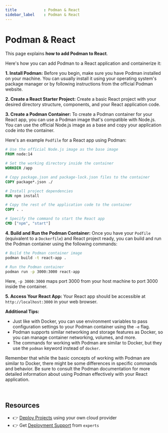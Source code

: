 ```yaml
---
title            : Podman & React
sidebar_label    : Podman & React
---
```


# Podman & React

This page explains **how to add Podman to React**. 

Here's how you can add Podman to a React application and containerize it:

**1. Install Podman:**
Before you begin, make sure you have Podman installed on your machine. You can usually install it using your operating system's package manager or by following instructions from the official Podman website.

**2. Create a React Starter Project:**
Create a basic React project with your desired directory structure, components, and your React application code.

**3. Create a Podman Container:**
To create a Podman container for your React app, you can use a Podman image that's compatible with Node.js. You can use the official Node.js image as a base and copy your application code into the container.

Here's an example `Podfile` for a React app using Podman:

```Dockerfile
# Use the official Node.js image as the base image
FROM node:14

# Set the working directory inside the container
WORKDIR /app

# Copy package.json and package-lock.json files to the container
COPY package*.json ./

# Install project dependencies
RUN npm install

# Copy the rest of the application code to the container
COPY . .

# Specify the command to start the React app
CMD ["npm", "start"]
```

**4. Build and Run the Podman Container:**
Once you have your `Podfile` (equivalent to a `Dockerfile`) and React project ready, you can build and run the Podman container using the following commands:

```bash
# Build the Podman container image
podman build -t react-app .

# Run the Podman container
podman run -p 3000:3000 react-app
```

Here, `-p 3000:3000` maps port 3000 from your host machine to port 3000 inside the container.

**5. Access Your React App:**
Your React app should be accessible at `http://localhost:3000` in your web browser.

**Additional Tips:**

- Just like with Docker, you can use environment variables to pass configuration settings to your Podman container using the `-e` flag.
- Podman supports similar networking and storage features as Docker, so you can manage container networking, volumes, and more.
- The commands for working with Podman are similar to Docker, but they use the `podman` keyword instead of `docker`.

Remember that while the basic concepts of working with Podman are similar to Docker, there might be some differences in specific commands and behavior. 
Be sure to consult the Podman documentation for more detailed information about using Podman effectively with your React application.

<br />

## Resources

- 👉 [Deploy Projects](https://deploypro.dev/) using your own cloud provider
- 👉 Get [Deployment Support](https://deploypro.dev/support/) from `experts` 
